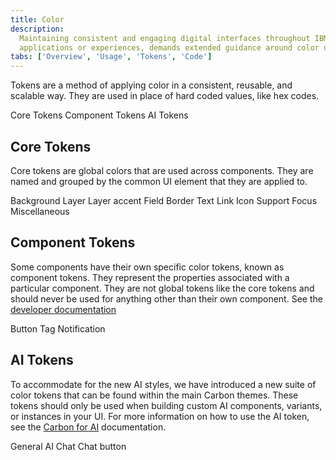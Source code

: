 ```yaml
---
title: Color
description:
  Maintaining consistent and engaging digital interfaces throughout IBM, whether
  applications or experiences, demands extended guidance around color usage.
tabs: ['Overview', 'Usage', 'Tokens', 'Code']
---
```



<PageDescription>

Tokens are a method of applying color in a consistent, reusable, and scalable
way. They are used in place of hard coded values, like hex codes.

</PageDescription>

<AnchorLinks>

<AnchorLink>Core Tokens</AnchorLink>
<AnchorLink>Component Tokens</AnchorLink>
<AnchorLink>AI Tokens</AnchorLink>

</AnchorLinks>

## Core Tokens

Core tokens are global colors that are used across components. They are named
and grouped by the common UI element that they are applied to.

<AnchorLinks small>

<AnchorLink>Background</AnchorLink>
<AnchorLink>Layer</AnchorLink>
<AnchorLink>Layer accent</AnchorLink>
<AnchorLink>Field</AnchorLink>
<AnchorLink>Border</AnchorLink>
<AnchorLink>Text</AnchorLink>
<AnchorLink>Link</AnchorLink>
<AnchorLink>Icon</AnchorLink>
<AnchorLink>Support</AnchorLink>
<AnchorLink>Focus</AnchorLink>
<AnchorLink>Miscellaneous</AnchorLink>

</AnchorLinks>

<ColorTokenTable type="core" />

## Component Tokens

Some components have their own specific color tokens, known as component tokens.
They represent the properties associated with a particular component. They are
not global tokens like the core tokens and should never be used for anything
other than their own component. See the
[developer documentation](https://github.com/carbon-design-system/carbon/blob/main/packages/styles/docs/sass.md#component-tokens)

<AnchorLinks small>

<AnchorLink>Button</AnchorLink>
<AnchorLink>Tag</AnchorLink>
<AnchorLink>Notification</AnchorLink>

</AnchorLinks>

<ColorTokenTable type="component" />

## AI Tokens

To accommodate for the new AI styles, we have introduced a new suite of color
tokens that can be found within the main Carbon themes. These tokens should only
be used when building custom AI components, variants, or instances in your UI.
For more information on how to use the AI token, see the
[Carbon for AI](https://carbondesignsystem.com/guidelines/carbon-for-ai/)
documentation.

<AnchorLinks small>

<AnchorLink>General AI</AnchorLink>
<AnchorLink>Chat</AnchorLink>
<AnchorLink>Chat button</AnchorLink>

</AnchorLinks>

<ColorTokenTable type="ai" />
